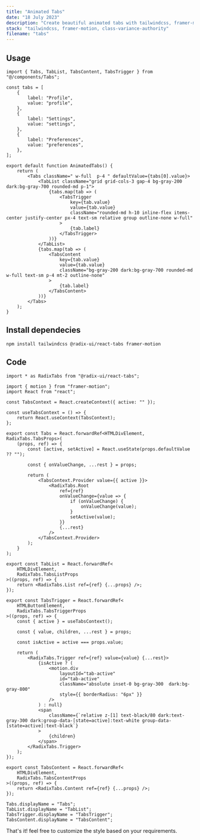 ```yaml
---
title: "Animated Tabs"
date: "18 July 2023"
description: "Create beautiful animated tabs with tailwindcss, framer-motion and @radix-ui/react-tabs"
stack: "tailwindcss, framer-motion, class-variance-authority"
filename: "tabs"
---
```


## Usage

```tsx
import { Tabs, TabList, TabsContent, TabsTrigger } from "@/components/Tabs";

const tabs = [
    {
        label: "Profile",
        value: "profile",
    },
    {
        label: "Settings",
        value: "settings",
    },
    {
        label: "Preferences",
        value: "preferences",
    },
];

export default function AnimatedTabs() {
    return (
        <Tabs className=" w-full  p-4 " defaultValue={tabs[0].value}>
            <TabList className="grid grid-cols-3 gap-4 bg-gray-200 dark:bg-gray-700 rounded-md p-1">
                {tabs.map(tab => (
                    <TabsTrigger
                        key={tab.value}
                        value={tab.value}
                        className="rounded-md h-10 inline-flex items-center justify-center px-4 text-sm relative group outline-none w-full"
                    >
                        {tab.label}
                    </TabsTrigger>
                ))}
            </TabList>
            {tabs.map(tab => (
                <TabsContent
                    key={tab.value}
                    value={tab.value}
                    className="bg-gray-200 dark:bg-gray-700 rounded-md w-full text-sm p-4 mt-2 outline-none"
                >
                    {tab.label}
                </TabsContent>
            ))}
        </Tabs>
    );
}
```

<Container>
    <Tabs />
</Container>

## Install dependecies

```terminal
npm install tailwindcss @radix-ui/react-tabs framer-motion
```

## Code

```tsx
import * as RadixTabs from "@radix-ui/react-tabs";

import { motion } from "framer-motion";
import React from "react";

const TabsContext = React.createContext({ active: "" });

const useTabsContext = () => {
    return React.useContext(TabsContext);
};

export const Tabs = React.forwardRef<HTMLDivElement, RadixTabs.TabsProps>(
    (props, ref) => {
        const [active, setActive] = React.useState(props.defaultValue ?? "");

        const { onValueChange, ...rest } = props;

        return (
            <TabsContext.Provider value={{ active }}>
                <RadixTabs.Root
                    ref={ref}
                    onValueChange={value => {
                        if (onValueChange) {
                            onValueChange(value);
                        }
                        setActive(value);
                    }}
                    {...rest}
                />
            </TabsContext.Provider>
        );
    }
);

export const TabList = React.forwardRef<
    HTMLDivElement,
    RadixTabs.TabsListProps
>((props, ref) => {
    return <RadixTabs.List ref={ref} {...props} />;
});

export const TabsTrigger = React.forwardRef<
    HTMLButtonElement,
    RadixTabs.TabsTriggerProps
>((props, ref) => {
    const { active } = useTabsContext();

    const { value, children, ...rest } = props;

    const isActive = active === props.value;

    return (
        <RadixTabs.Trigger ref={ref} value={value} {...rest}>
            {isActive ? (
                <motion.div
                    layoutId="tab-active"
                    id="tab-active"
                    className="absolute inset-0 bg-gray-300  dark:bg-gray-800"
                    style={{ borderRadius: "6px" }}
                />
            ) : null}
            <span
                className={`relative z-[1] text-black/80 dark:text-gray-300 dark:group-data-[state=active]:text-white group-data-[state=active]:text-black`}
            >
                {children}
            </span>
        </RadixTabs.Trigger>
    );
});

export const TabsContent = React.forwardRef<
    HTMLDivElement,
    RadixTabs.TabsContentProps
>((props, ref) => {
    return <RadixTabs.Content ref={ref} {...props} />;
});

Tabs.displayName = "Tabs";
TabList.displayName = "TabList";
TabsTrigger.displayName = "TabsTrigger";
TabsContent.displayName = "TabsContent";
```

That's it! feel free to customize the style based on your requirements.
